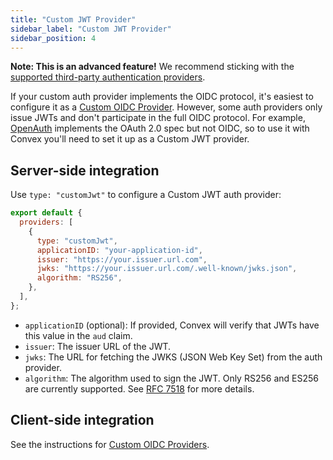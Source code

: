 ```yaml
---
title: "Custom JWT Provider"
sidebar_label: "Custom JWT Provider"
sidebar_position: 4
---
```


**Note: This is an advanced feature!** We recommend sticking with the
[supported third-party authentication providers](/docs/auth.mdx).

If your custom auth provider implements the OIDC protocol, it's easiest to
configure it as a [Custom OIDC Provider](/auth/advanced/custom-auth). However,
some auth providers only issue JWTs and don't participate in the full OIDC
protocol. For example, [OpenAuth](https://openauth.js.org/) implements the OAuth
2.0 spec but not OIDC, so to use it with Convex you'll need to set it up as a
Custom JWT provider.

## Server-side integration

Use `type: "customJwt"` to configure a Custom JWT auth provider:

```js noDialect title="convex/auth.config.js"
export default {
  providers: [
    {
      type: "customJwt",
      applicationID: "your-application-id",
      issuer: "https://your.issuer.url.com",
      jwks: "https://your.issuer.url.com/.well-known/jwks.json",
      algorithm: "RS256",
    },
  ],
};
```

- `applicationID` (optional): If provided, Convex will verify that JWTs have
  this value in the `aud` claim.
- `issuer`: The issuer URL of the JWT.
- `jwks`: The URL for fetching the JWKS (JSON Web Key Set) from the auth
  provider.
- `algorithm`: The algorithm used to sign the JWT. Only RS256 and ES256 are
  currently supported. See
  [RFC 7518](https://datatracker.ietf.org/doc/html/rfc7518#section-3.1) for more
  details.

## Client-side integration

See the instructions for
[Custom OIDC Providers](/auth/advanced/custom-auth#client-side-integration).
